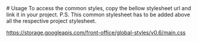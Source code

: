 
<BaseLayout currentPage="Get Started">
# Usage
To access the common styles, copy the bellow stylesheet url and link it in your project.
P.S. This common stylesheet has to be added above all the respective project stylesheet.

https://storage.googleapis.com/front-office/global-styles/v0.6/main.css
</BaseLayout>